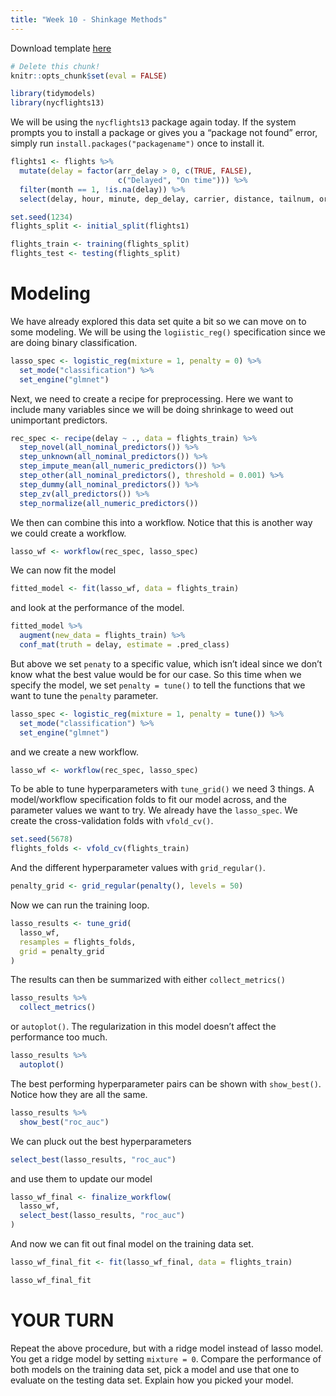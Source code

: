 ```yaml
---
title: "Week 10 - Shinkage Methods"
---
```


Download template [here](templates/labs-10.Rmd)

```r
# Delete this chunk!
knitr::opts_chunk$set(eval = FALSE)
```

```r
library(tidymodels)
library(nycflights13)
```

We will be using the `nycflights13` package again today. If the system prompts you to install a package or gives you a "package not found" error, simply run `install.packages("packagename")` once to install it.

```r
flights1 <- flights %>%
  mutate(delay = factor(arr_delay > 0, c(TRUE, FALSE),
                        c("Delayed", "On time"))) %>%
  filter(month == 1, !is.na(delay)) %>%
  select(delay, hour, minute, dep_delay, carrier, distance, tailnum, origin, dest)

set.seed(1234)
flights_split <- initial_split(flights1)

flights_train <- training(flights_split)
flights_test <- testing(flights_split)
```

# Modeling

We have already explored this data set quite a bit so we can move on to some modeling. We will be using the `logiistic_reg()` specification since we are doing binary classification.

```r
lasso_spec <- logistic_reg(mixture = 1, penalty = 0) %>%
  set_mode("classification") %>%
  set_engine("glmnet")
```

Next, we need to create a recipe for preprocessing. Here we want to include many variables since we will be doing shrinkage to weed out unimportant predictors.

```r
rec_spec <- recipe(delay ~ ., data = flights_train) %>%
  step_novel(all_nominal_predictors()) %>%
  step_unknown(all_nominal_predictors()) %>%
  step_impute_mean(all_numeric_predictors()) %>%
  step_other(all_nominal_predictors(), threshold = 0.001) %>%
  step_dummy(all_nominal_predictors()) %>%
  step_zv(all_predictors()) %>%
  step_normalize(all_numeric_predictors())
```

We then can combine this into a workflow. Notice that this is another way we could create a workflow.

```r
lasso_wf <- workflow(rec_spec, lasso_spec)
```

We can now fit the model

```r
fitted_model <- fit(lasso_wf, data = flights_train)
```

and look at the performance of the model.

```r
fitted_model %>%
  augment(new_data = flights_train) %>%
  conf_mat(truth = delay, estimate = .pred_class)
```

But above we set `penaty` to a specific value, which isn't ideal since we don't know what the best value would be for our case. So this time when we specify the model, we set `penalty = tune()` to tell the functions that we want to tune the `penalty` parameter.

```r
lasso_spec <- logistic_reg(mixture = 1, penalty = tune()) %>%
  set_mode("classification") %>%
  set_engine("glmnet")
```

and we create a new workflow.

```r
lasso_wf <- workflow(rec_spec, lasso_spec)
```

To be able to tune hyperparameters with `tune_grid()` we need 3 things. A model/workflow specification folds to fit our model across, and the parameter values we want to try. We already have the `lasso_spec`. We create the cross-validation folds with `vfold_cv()`.

```r
set.seed(5678)
flights_folds <- vfold_cv(flights_train)
```

And the different hyperparameter values with `grid_regular()`.

```r
penalty_grid <- grid_regular(penalty(), levels = 50)
```

Now we can run the training loop.

```r
lasso_results <- tune_grid(
  lasso_wf, 
  resamples = flights_folds, 
  grid = penalty_grid
)
```

The results can then be summarized with either `collect_metrics()`

```r
lasso_results %>%
  collect_metrics()
```

or `autoplot()`. The regularization in this model doesn't affect the performance too much.

```r
lasso_results %>%
  autoplot()
```

The best performing hyperparameter pairs can be shown with `show_best()`. Notice how they are all the same.

```r
lasso_results %>%
  show_best("roc_auc")
```

We can pluck out the best hyperparameters

```r
select_best(lasso_results, "roc_auc")
```

and use them to update our model

```r
lasso_wf_final <- finalize_workflow(
  lasso_wf, 
  select_best(lasso_results, "roc_auc")
)
```

And now we can fit out final model on the training data set.

```r
lasso_wf_final_fit <- fit(lasso_wf_final, data = flights_train)

lasso_wf_final_fit
```

# YOUR TURN

Repeat the above procedure, but with a ridge model instead of lasso model. You get a ridge model by setting `mixture = 0`. Compare the performance of both models on the training data set, pick a model and use that one to evaluate on the testing data set. Explain how you picked your model.
